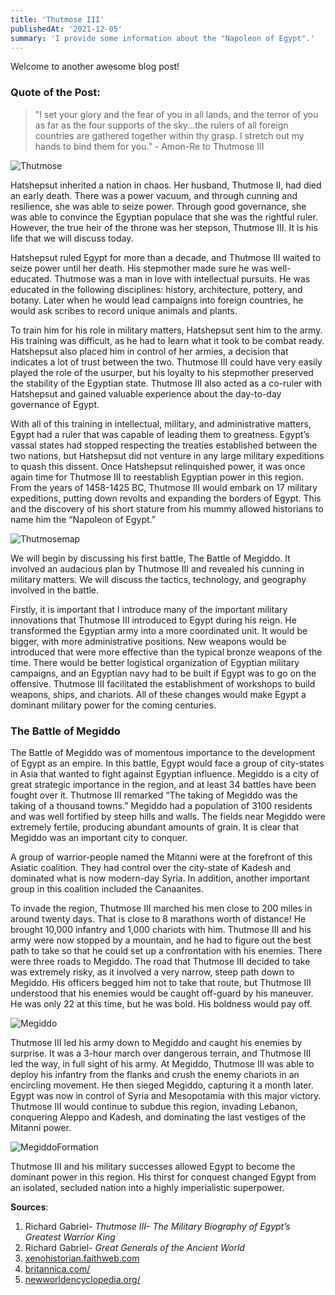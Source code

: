 ```yaml
---
title: 'Thutmose III'
publishedAt: '2021-12-05'
summary: 'I provide some information about the "Napoleon of Egypt".'
---
```


Welcome to another awesome blog post! 

### Quote of the Post:

> "I set your glory and the fear of you in all lands, and the terror of you as far as the four supports of the sky...the rulers of all foreign countries are gathered together within thy grasp. I stretch out my hands to bind them for you." - Amon-Re to Thutmose III

![Thutmose](/images/thutmose.jpg)

Hatshepsut inherited a nation in chaos. Her husband, Thutmose II, had died an early death. There was a power vacuum, and through cunning and resilience, she was able to seize power. Through good governance, she was able to convince the Egyptian populace that she was the rightful ruler. However, the true heir of the throne was her stepson, Thutmose III. It is his life that we will discuss today. 

Hatshepsut ruled Egypt for more than a decade, and Thutmose III waited to seize power until her death. His stepmother made sure he was well-educated. Thutmose was a man in love with intellectual pursuits. He was educated in the following disciplines: history, architecture, pottery, and botany. Later when he would lead campaigns into foreign countries, he would ask scribes to record unique animals and plants.

To train him for his role in military matters, Hatshepsut sent him to the army. His training was difficult, as he had to learn what it took to be combat ready. Hatshepsut also placed him in control of her armies, a decision that indicates a lot of trust between the two. Thutmose III could have very easily played the role of the usurper, but his loyalty to his stepmother preserved the stability of the Egyptian state. Thutmose III also acted as a co-ruler with Hatshepsut and gained valuable experience about the day-to-day governance of Egypt. 

With all of this training in intellectual, military, and administrative matters, Egypt had a ruler that was capable of leading them to greatness. Egypt’s vassal states had stopped respecting the treaties established between the two nations, but Hatshepsut did not venture in any large military expeditions to quash this dissent. Once Hatshepsut relinquished power, it was once again time for Thutmose III to reestablish Egyptian power in this region. From the years of 1458-1425 BC, Thutmose III would embark on 17 military expeditions, putting down revolts and expanding the borders of Egypt. This and the discovery of his short stature from his mummy allowed historians to name him the “Napoleon of Egypt.”

![Thutmosemap](/images/thutmosemap.jpg)

We will begin by discussing his first battle, The Battle of Megiddo. It involved an audacious plan by Thutmose III and revealed his cunning in military matters. We will discuss the tactics, technology, and geography involved in the battle.

Firstly, it is important that I introduce many of the important military innovations that Thutmose III introduced to Egypt during his reign. He transformed the Egyptian army into a more coordinated unit. It would be bigger, with more administrative positions. New weapons would be introduced that were more effective than the typical bronze weapons of the time. There would be better logistical organization of Egyptian military campaigns, and an Egyptian navy had to be built if Egypt was to go on the offensive. Thutmose III facilitated the establishment of workshops to build weapons, ships, and chariots. All of these changes would make Egypt a dominant military power for the coming centuries.

### The Battle of Megiddo

The Battle of Megiddo was of momentous importance to the development of Egypt as an empire. In this battle, Egypt would face a group of city-states in Asia that wanted to fight against Egyptian influence. Megiddo is a city of great strategic importance in the region, and at least 34 battles have been fought over it. Thutmose III remarked “The taking of Megiddo was the taking of a thousand towns.” Megiddo had a population of 3100 residents and was well fortified by steep hills and walls. The fields near Megiddo were extremely fertile, producing abundant amounts of grain. It is clear that Megiddo was an important city to conquer.

A group of warrior-people named the Mitanni were at the forefront of this Asiatic coalition. They had control over the city-state of Kadesh and dominated what is now modern-day Syria. In addition, another important group in this coalition included the Canaanites. 

To invade the region, Thutmose III marched his men close to 200 miles in around twenty days. That is close to 8 marathons worth of distance! He brought 10,000 infantry and 1,000 chariots with him. Thutmose III and his army were now stopped by a mountain, and he had to figure out the best path to take so that he could set up a confrontation with his enemies. There were three roads to Megiddo. The road that Thutmose III decided to take was extremely risky, as it involved a very narrow, steep path down to Megiddo. His officers begged him not to take that route, but Thutmose III understood that his enemies would be caught off-guard by his maneuver. He was only 22 at this time, but he was bold. His boldness would pay off.

![Megiddo](/images/megiddo.jpg)

Thutmose III led his army down to Megiddo and caught his enemies by surprise. It was a 3-hour march over dangerous terrain, and Thutmose III led the way, in full sight of his army. At Megiddo, Thutmose III was able to deploy his infantry from the flanks and crush the enemy chariots in an encircling movement. He then sieged Megiddo, capturing it a month later. Egypt was now in control of Syria and Mesopotamia with this major victory. Thutmose III would continue to subdue this region, invading Lebanon, conquering Aleppo and Kadesh, and dominating the last vestiges of the Mitanni power.

![MegiddoFormation](/images/megiddoform.png)

Thutmose III and his military successes allowed Egypt to become the dominant power in this region. His thirst for conquest changed Egypt from an isolated, secluded nation into a highly imperialistic superpower. 

**Sources**:
1. Richard Gabriel- _Thutmose III- The Military Biography of Egypt’s Greatest Warrior King_
2. Richard Gabriel- _Great Generals of the Ancient World_
3. [xenohistorian.faithweb.com](http://xenohistorian.faithweb.com/africa/egypt3.html) 
4. [britannica.com/](https://www.britannica.com/biography/Thutmose-III) 
5. [newworldencyclopedia.org/](https://www.newworldencyclopedia.org/entry/Thutmose_III) 






